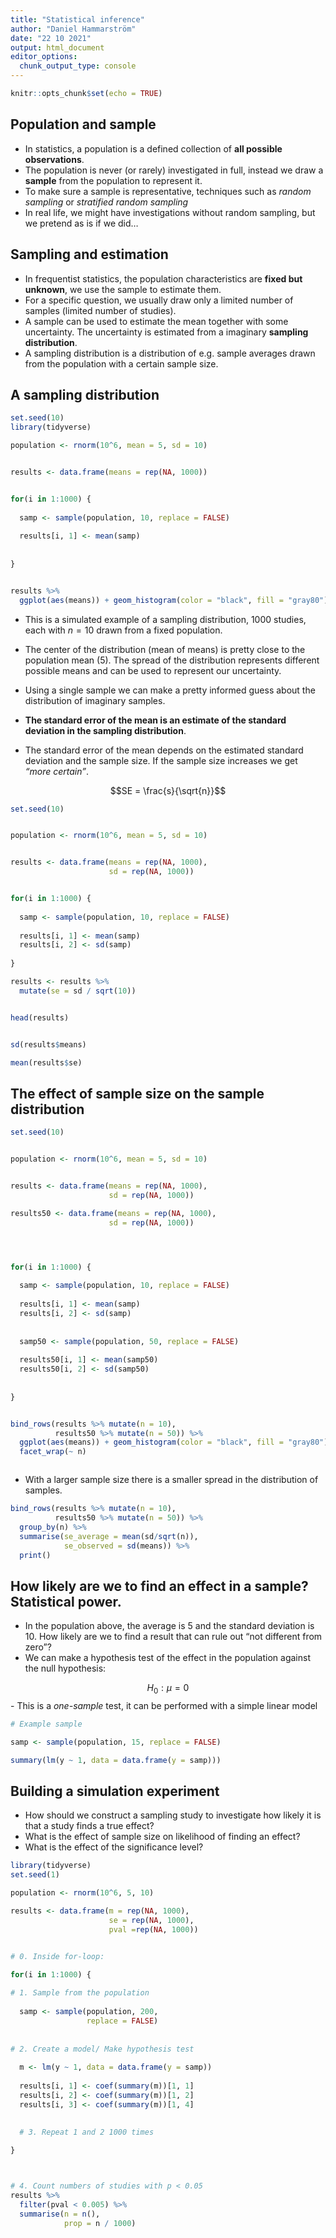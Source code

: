 ```yaml
---
title: "Statistical inference"
author: "Daniel Hammarström"
date: "22 10 2021"
output: html_document
editor_options: 
  chunk_output_type: console
---
```


```r
knitr::opts_chunk$set(echo = TRUE)
```

## Population and sample

- In statistics, a population is a defined collection of **all possible observations**.
- The population is never (or rarely) investigated in full, instead we draw a **sample** from the population to represent it.
- To make sure a sample is representative, techniques such as *random sampling* or *stratified random sampling*
- In real life, we might have investigations without random sampling, but we pretend as is if we did...



## Sampling and estimation


- In frequentist statistics, the population characteristics are **fixed but unknown**, we use the sample to estimate them.
- For a specific question, we usually draw only a limited number of samples (limited number of studies).
- A sample can be used to estimate the mean together with some uncertainty. The uncertainty is estimated from a imaginary **sampling distribution**.
- A sampling distribution is a distribution of e.g. sample averages drawn from the population with a certain sample size.




## A sampling distribution

```r
set.seed(10)
library(tidyverse)

population <- rnorm(10^6, mean = 5, sd = 10)


results <- data.frame(means = rep(NA, 1000))


for(i in 1:1000) {
  
  samp <- sample(population, 10, replace = FALSE)
  
  results[i, 1] <- mean(samp)
  
  
}


results %>%
  ggplot(aes(means)) + geom_histogram(color = "black", fill = "gray80")


```

- This is a simulated example of a sampling distribution, 1000 studies, each with $n=10$ drawn from a fixed population.
- The center of the distribution (mean of means) is pretty close to the population mean (5). The spread of the distribution represents different possible means and can be used to represent our uncertainty.

- Using a single sample we can make a pretty informed guess about the distribution of imaginary samples.
- **The standard error of the mean is an estimate of the standard deviation in the sampling distribution**.

- The standard error of the mean depends on the estimated standard deviation and the sample size. If the sample size increases we get *"more certain"*.

$$SE = \frac{s}{\sqrt{n}}$$


```r
set.seed(10)


population <- rnorm(10^6, mean = 5, sd = 10)


results <- data.frame(means = rep(NA, 1000), 
                      sd = rep(NA, 1000))


for(i in 1:1000) {
  
  samp <- sample(population, 10, replace = FALSE)
  
  results[i, 1] <- mean(samp)
  results[i, 2] <- sd(samp)
  
}

results <- results %>%
  mutate(se = sd / sqrt(10)) 


head(results)



```


```r

sd(results$means)

mean(results$se)

```

## The effect of sample size on the sample distribution


```r

set.seed(10)


population <- rnorm(10^6, mean = 5, sd = 10)


results <- data.frame(means = rep(NA, 1000), 
                      sd = rep(NA, 1000))

results50 <- data.frame(means = rep(NA, 1000), 
                      sd = rep(NA, 1000))




for(i in 1:1000) {
  
  samp <- sample(population, 10, replace = FALSE)
  
  results[i, 1] <- mean(samp)
  results[i, 2] <- sd(samp)
  
  
  samp50 <- sample(population, 50, replace = FALSE)
  
  results50[i, 1] <- mean(samp50)
  results50[i, 2] <- sd(samp50)
  
  
}


bind_rows(results %>% mutate(n = 10), 
          results50 %>% mutate(n = 50)) %>%
  ggplot(aes(means)) + geom_histogram(color = "black", fill = "gray80") +
  facet_wrap(~ n)



```

- With a larger sample size there is a smaller spread in the distribution of samples.

```r
bind_rows(results %>% mutate(n = 10), 
          results50 %>% mutate(n = 50)) %>%
  group_by(n) %>%
  summarise(se_average = mean(sd/sqrt(n)), 
            se_observed = sd(means)) %>%
  print()
```


## How likely are we to find an effect in a sample? Statistical power.

- In the population above, the average is 5 and the standard deviation is 10. How likely are we to find a result that can rule out "not different from zero"?
- We can make a hypothesis test of the effect in the population against the null hypothesis:

$$H_0: \mu = 0$$
- This is a *one-sample* test, it can be performed with a simple linear model

```r

# Example sample

samp <- sample(population, 15, replace = FALSE)

summary(lm(y ~ 1, data = data.frame(y = samp)))

```

## Building a simulation experiment

- How should we construct a sampling study to investigate how likely it is that a study finds a true effect?
- What is the effect of sample size on likelihood of finding an effect?
- What is the effect of the significance level?



```r
library(tidyverse)
set.seed(1)

population <- rnorm(10^6, 5, 10) 

results <- data.frame(m = rep(NA, 1000), 
                      se = rep(NA, 1000), 
                      pval =rep(NA, 1000))


# 0. Inside for-loop:

for(i in 1:1000) {
  
# 1. Sample from the population
  
  samp <- sample(population, 200, 
                 replace = FALSE)
  
  
# 2. Create a model/ Make hypothesis test
  
  m <- lm(y ~ 1, data = data.frame(y = samp))
  
  results[i, 1] <- coef(summary(m))[1, 1]
  results[i, 2] <- coef(summary(m))[1, 2]
  results[i, 3] <- coef(summary(m))[1, 4]

  
  # 3. Repeat 1 and 2 1000 times
  
}



# 4. Count numbers of studies with p < 0.05
results %>%
  filter(pval < 0.005) %>%
  summarise(n = n(), 
            prop = n / 1000)




```



